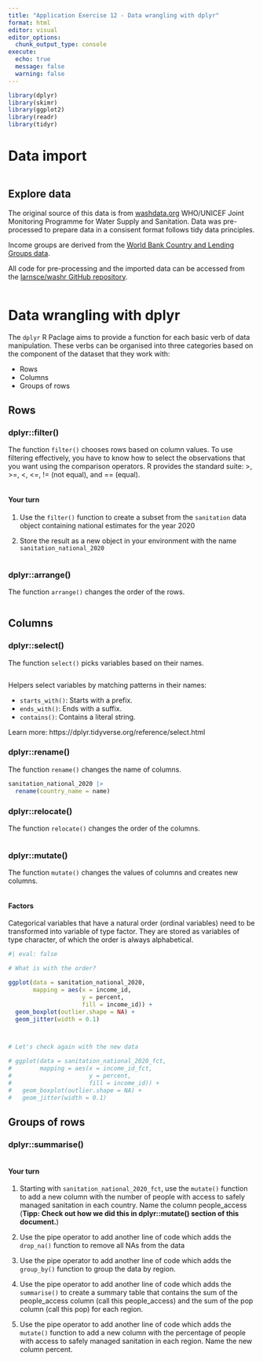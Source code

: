 ```yaml
---
title: "Application Exercise 12 - Data wrangling with dplyr"
format: html
editor: visual
editor_options: 
  chunk_output_type: console
execute:
  echo: true
  message: false
  warning: false
---
```


```r

library(dplyr)
library(skimr)
library(ggplot2)
library(readr)
library(tidyr)

```

# Data import

```r


```

## Explore data

The original source of this data is from [washdata.org](https://washdata.org/) WHO/UNICEF Joint Monitoring Programme for Water Supply and Sanitation. Data was pre-processed to prepare data in a consisent format follows tidy data principles.

Income groups are derived from the [World Bank Country and Lending Groups data](https://datahelpdesk.worldbank.org/knowledgebase/articles/906519-world-bank-country-and-lending-groups).

All code for pre-processing and the imported data can be accessed from the [larnsce/washr GitHub repository](https://github.com/larnsce/washr).

```r


```

# Data wrangling with dplyr

The `dplyr` R Paclage aims to provide a function for each basic verb of data manipulation. These verbs can be organised into three categories based on the component of the dataset that they work with:

-   Rows
-   Columns
-   Groups of rows

## Rows

### dplyr::filter()

The function `filter()` chooses rows based on column values. To use filtering effectively, you have to know how to select the observations that you want using the comparison operators. R provides the standard suite: \>, \>=, \<, \<=, != (not equal), and == (equal).

```r


```

#### Your turn

1.  Use the `filter()` function to create a subset from the `sanitation` data object containing national estimates for the year 2020

2.  Store the result as a new object in your environment with the name `sanitation_national_2020`

```r


```

### dplyr::arrange()

The function `arrange()` changes the order of the rows.

```r



```

## Columns

### dplyr::select()

The function `select()` picks variables based on their names.

```r



```

Helpers select variables by matching patterns in their names:

-   `starts_with()`: Starts with a prefix.
-   `ends_with()`: Ends with a suffix.
-   `contains()`: Contains a literal string.

Learn more: https://dplyr.tidyverse.org/reference/select.html

### dplyr::rename()

The function `rename()` changes the name of columns.

```r

sanitation_national_2020 |> 
  rename(country_name = name)

```

### dplyr::relocate()

The function `relocate()` changes the order of the columns.

```r


```

### dplyr::mutate()

The function `mutate()` changes the values of columns and creates new columns.

```r



```

#### Factors

Categorical variables that have a natural order (ordinal variables) need to be transformed into variable of type factor. They are stored as variables of type character, of which the order is always alphabetical.

```r
#| eval: false

# What is with the order?

ggplot(data = sanitation_national_2020,
       mapping = aes(x = income_id, 
                     y = percent, 
                     fill = income_id)) +
  geom_boxplot(outlier.shape = NA) +
  geom_jitter(width = 0.1)



# Let's check again with the new data

# ggplot(data = sanitation_national_2020_fct,
#        mapping = aes(x = income_id_fct, 
#                      y = percent, 
#                      fill = income_id)) +
#   geom_boxplot(outlier.shape = NA) +
#   geom_jitter(width = 0.1)


```

## Groups of rows

### dplyr::summarise()

```r



```

#### Your turn

1. Starting with `sanitation_national_2020_fct`, use the `mutate()` function to add a new column with the number of people with access to safely managed sanitation in each country. Name the column people_access (**Tipp: Check out how we did this in dplyr::mutate() section of this document.**) 

2. Use the pipe operator to add another line of code which adds the `drop_na()` function to remove all NAs from the data

3. Use the pipe operator to add another line of code which adds the `group_by()` function to group the data by region. 

4. Use the pipe operator to add another line of code which adds the `summarise()` to create a summary table that contains the sum of the people_access column (call this people_access) and the sum of the pop column (call this pop) for each region. 

5. Use the pipe operator to add another line of code which adds the `mutate()` function to add a new column with the percentage of people with access to safely managed sanitation in each region. Name the new column percent.

```r


```